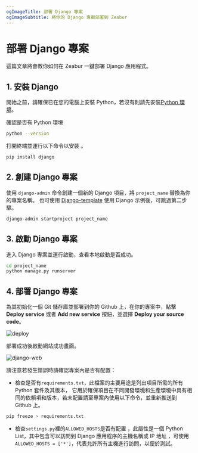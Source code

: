 ```yaml
---
ogImageTitle: 部署 Django 專案
ogImageSubtitle: 將你的 Django 專案部署到 Zeabur
---
```


# 部署 Django 專案

這篇文章將會教你如何在 Zeabur 一鍵部署 Django 應用程式。

## 1. 安裝 Django

開始之前，請確保已在您的電腦上安裝 Python，若沒有則請先安裝[Python 環境](https://www.python.org/downloads/)。

確認是否有 Python 環境

```bash
python --version
```

打開終端並運行以下命令以安裝 。

```bash
pip install django
```

## 2. 創建 Django 專案

使用 `django-admin` 命令創建一個新的 Django 項目，將 `project_name` 替換為你的專案名稱。
也可使用 [Django-template](https://github.com/zeabur/django-template) 使用 Django 示例後，可跳過第二步驟。

```bash
django-admin startproject project_name
```

## 3. 啟動 Django 專案

進入 Django 專案並運行啟動，查看本地啟動是否成功。

```bash
cd project_name
python manage.py runserver
```

## 4. 部署 Django 專案

為其初始化一個 Git 儲存庫並部署到你的 Github 上，在你的專案中，點擊 **Deploy service** 或者 **Add new service** 按鈕，並選擇 **Deploy your source code**。

![deploy](/framework/deploy.png)

部署成功後啟動網站成功畫面。

![django-web](/framework/django/django.png)

請注意若發生錯誤時請確認專案內是否有配置：

- 檢查是否有`requirements.txt`，此檔案的主要用途是列出項目所需的所有 Python 套件及其版本，
  它用於確保項目在不同開發環境和生產環境中具有相同的依賴項和版本，若未配置請至專案內使用以下命令，並重新推送到 Github 上。

```bash
pip freeze > requirements.txt
```

- 檢查`settings.py`裡的`ALLOWED_HOSTS`是否有配置 ，此屬性是一個 Python List，其中包含可以訪問到 Django 應用程序的主機名稱或 IP 地址 ，可使用`ALLOWED_HOSTS = ['*']`，代表允許所有主機進行訪問，以便於測試。
